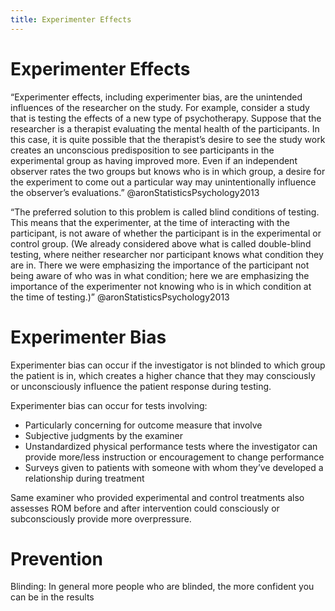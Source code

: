 ```yaml
---
title: Experimenter Effects
---
```


# Experimenter Effects

"Experimenter effects, including experimenter bias, are the unintended influences of the researcher on the study. For example, consider a study that is testing the effects of a new type of psychotherapy. Suppose that the researcher is a therapist evaluating the mental health of the participants. In this case, it is quite possible that the therapist’s desire to see the study work creates an unconscious predisposition to see participants in the experimental group as having improved more. Even if an independent observer rates the two groups but knows who is in which group, a desire for the experiment to come out a particular way may unintentionally influence the observer’s evaluations." @aronStatisticsPsychology2013

"The preferred solution to this problem is called blind conditions of testing. This means that the experimenter, at the time of interacting with the participant, is not aware of whether the participant is in the experimental or control group. (We already considered above what is called double-blind testing, where neither researcher nor participant knows what condition they are in. There we were emphasizing the importance of the participant not being aware of who was in what condition; here we are emphasizing the importance of the experimenter not knowing who is in which condition at the time of testing.)" @aronStatisticsPsychology2013

# Experimenter Bias

Experimenter bias can occur if the investigator is not blinded to which group the patient is in, which creates a higher chance that they may consciously or unconsciously influence the patient response during testing.

Experimenter bias can occur for tests involving:

- Particularly concerning for outcome measure that involve
- Subjective judgments by the examiner
- Unstandardized physical performance tests where the investigator can provide more/less instruction or encouragement to change performance
- Surveys given to patients with someone with whom they’ve developed a relationship during treatment

:::{.callout title="Example"}
Same examiner who provided experimental and control treatments also assesses ROM before and after intervention could consciously or subconsciously provide more overpressure.

:::


# Prevention

Blinding: In general more people who are blinded, the more confident you can be in the results


